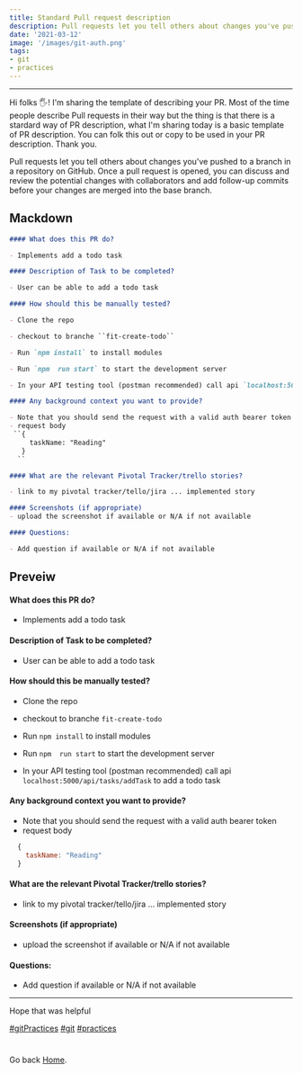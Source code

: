 ```yaml
---
title: Standard Pull request description
description: Pull requests let you tell others about changes you've pushed to a branch in a repository on GitHub. Once a pull request is opened, you can discuss and review the potential changes with collaborators and add follow-up commits before your changes are merged into the base branch.
date: '2021-03-12'
image: '/images/git-auth.png'
tags: 
- git
- practices
---
```




_____________________________________
 

Hi folks 🖐! I'm sharing the template of describing your PR. Most of the time people describe Pull requests in their way but the thing is that there is a stardard way of PR description, what I'm sharing today is a basic template of PR description.
You can folk this out or copy to be used in your PR description. Thank you.

Pull requests let you tell others about changes you've pushed to a branch in a repository on GitHub. Once a pull request is opened, you can discuss and review the potential changes with collaborators and add follow-up commits before your changes are merged into the base branch.
 
## Mackdown 

```md
#### What does this PR do?

- Implements add a todo task

#### Description of Task to be completed? 

- User can be able to add a todo task

#### How should this be manually tested?

- Clone the repo

- checkout to branche ``fit-create-todo``

- Run `npm install` to install modules

- Run `npm  run start` to start the development server

- In your API testing tool (postman recommended) call api `localhost:5000/api/tasks/addTask` to add a todo task

#### Any background context you want to provide?

- Note that you should send the request with a valid auth bearer token
- request body 
 ``{
     taskName: "Reading"
   }
  ``

#### What are the relevant Pivotal Tracker/trello stories?

- link to my pivotal tracker/tello/jira ... implemented story

#### Screenshots (if appropriate)
- upload the screenshot if available or N/A if not available

#### Questions:

- Add question if available or N/A if not available
```

## Preveiw

#### What does this PR do?

- Implements add a todo task

#### Description of Task to be completed? 

- User can be able to add a todo task

#### How should this be manually tested?

- Clone the repo

- checkout to branche ``fit-create-todo``

- Run `npm install` to install modules

- Run `npm  run start` to start the development server

- In your API testing tool (postman recommended) call api `localhost:5000/api/tasks/addTask` to add a todo task

#### Any background context you want to provide?

- Note that you should send the request with a valid auth bearer token
- request body 
 ```js
   {
     taskName: "Reading"
   }
  ```

#### What are the relevant Pivotal Tracker/trello stories?

- link to my pivotal tracker/tello/jira ... implemented story

#### Screenshots (if appropriate)
- upload the screenshot if available or N/A if not available

#### Questions:

- Add question if available or N/A if not available

_____________________________________
Hope that was helpful

[#gitPractices]()   [#git]()   [#practices]()

#

Go back [Home](/).
